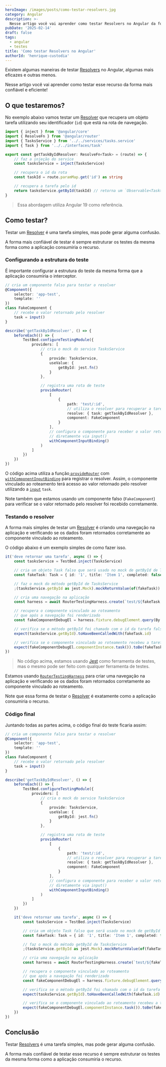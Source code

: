 ```yaml
---
heroImage: /images/posts/como-testar-resolvers.jpg
category: Angular
description: >-
  Nesse artigo você vai aprender como testar Resolvers no Angular da forma mais confiável e eficiente possível.
pubDate: '2025-02-14'
draft: false
tags:
  - angular
  - testes
title: 'Como testar Resolvers no Angular'
authorId: 'henrique-custodia'
---
```



Existem algumas maneiras de testar [Resolvers](https://angular.dev/api/router/ResolveFn?tab=usage-notes) no Angular, algumas mais eficazes e outras menos.

Nesse artigo você vai aprender como testar esse recurso da forma mais confiável e eficiente!

## O que testaremos?

No exemplo abaixo vamos testar um [Resolver](https://angular.dev/api/router/ResolveFn?tab=usage-notes) que recupera um objeto tarefa utilizando seu identificador (`id`) que está na rota de navegação.

```ts
import { inject } from '@angular/core'
import { ResolveFn } from '@angular/router'
import { TasksService } from '../../services/tasks.service'
import { Task } from '../../interfaces/task'

export const getTaskByIdResolver: ResolveFn<Task> = (route) => {
	// faz a injeção do service
	const tasksService = inject(TasksService)

	// recupera o id da rota
	const taskId = route.paramMap.get('id') as string

	// recupera a tarefa pelo id
	return tasksService.getById(taskId) // retorna um `Observable<Task>`
}
```

> Essa abordagem utiliza Angular 19 como referência.

## Como testar?

Testar um [Resolver](https://angular.dev/api/router/ResolveFn?tab=usage-notes) é uma tarefa simples, mas pode gerar alguma confusão.

A forma mais confiável de testar é sempre estruturar os testes da mesma forma como a aplicação consumiria o recurso.

### Configurando a estrutura do teste

É importante configurar a estrutura do teste da mesma forma que a aplicação consumiria o interceptor.

```ts
// cria um componente falso para testar o resolver
@Component({
	selector: 'app-test',
	template: ''
})
class FakeComponent {
	// recebe o valor retornado pelo resolver
	task = input()
}

describe('getTaskByIdResolver', () => {
	beforeEach(() => {
		TestBed.configureTestingModule({
			providers: [
				// cria o mock do service TasksService
				{
					provide: TasksService,
					useValue: {
						getById: jest.fn()
					}
				},

				// registra uma rota de teste
				provideRouter(
					[
						{
							path: 'test/:id',
							// utiliza o resolver para recuperar a tarefa
							resolve: { task: getTaskByIdResolver },
							component: FakeComponent
						}
					],
					// configura o componente para receber o valor retornado pelo resolver
					// diretamente via input()
					withComponentInputBinding()
				)
			]
		})
	})
})
```

O código acima utiliza a função[ `provideRouter`](http://angular.dev/api/router/provideRouter) com [`withComponentInputBinding`](https://angular.dev/api/router/withComponentInputBinding) para registrar o resolver.
Assim, o componente vinculado ao roteamento terá acesso ao valor retornado pelo resolver utilizando a [`input`](https://angular.dev/api/core/input#) `task`.

Note também que estamos usando um componente falso (`FakeComponent`) para verificar se o valor retornado pelo resolver foi recebido corretamente.

### Testando o resolver

A forma mais simples de testar um [Resolver](https://angular.dev/api/router/ResolveFn?tab=usage-notes) é criando
uma navegação na aplicação e verificando se os dados foram retornados corretamente ao componente vinculado ao roteamento.

O código abaixo é um exemplo simples de como fazer isso.

```ts
it('deve retornar uma tarefa', async () => {
	const tasksService = TestBed.inject(TasksService)

	// cria um objeto Task falso que será usado no mock de getById de TasksService
	const fakeTask: Task = { id: '1', title: 'Item 1', completed: false }

	// faz o mock do método getById de TasksService
	;(tasksService.getById as jest.Mock).mockReturnValue(of(fakeTask))

	// cria uma navegação na aplicação
	const harness = await RouterTestingHarness.create(`test/${fakeTask.id}`)

	// recupera o componente vinculado ao roteamento
	// que após a navegação foi renderizado
	const fakeComponentDebugEl = harness.fixture.debugElement.query(By.directive(FakeComponent))

	// verifica se o método getById foi chamado com o id da tarefa falsa
	expect(tasksService.getById).toHaveBeenCalledWith(fakeTask.id)

	// verifica se o componente vinculado ao roteamento recebeu a tarefa retornada pelo resolver
	expect(fakeComponentDebugEl.componentInstance.task()).toBe(fakeTask)
})
```

> No código acima, estamos usando [Jest](https://jestjs.io/pt-BR/) como ferramenta de testes, mas o mesmo pode ser feito com qualquer ferramenta de testes.

Estamos usando [`RouterTestingHarness`](https://angular.dev/api/router/testing/RouterTestingHarness) para criar uma navegação na aplicação
e verificando se os dados foram retornados corretamente ao componente vinculado ao roteamento.

Note que essa forma de testar o [Resolver](https://angular.dev/api/router/ResolveFn?tab=usage-notes) é exatamente como a aplicação consumiria o recurso.

<Ads />

### Código final

Juntando todas as partes acima, o código final do teste ficaria assim:

```ts
// cria um componente falso para testar o resolver
@Component({
	selector: 'app-test',
	template: ''
})
class FakeComponent {
	// recebe o valor retornado pelo resolver
	task = input()
}

describe('getTaskByIdResolver', () => {
	beforeEach(() => {
		TestBed.configureTestingModule({
			providers: [
				// cria o mock do service TasksService
				{
					provide: TasksService,
					useValue: {
						getById: jest.fn()
					}
				},

				// registra uma rota de teste
				provideRouter(
					[
						{
							path: 'test/:id',
							// utiliza o resolver para recuperar a tarefa
							resolve: { task: getTaskByIdResolver },
							component: FakeComponent
						}
					],
					// configura o componente para receber o valor retornado pelo resolver
					// diretamente via input()
					withComponentInputBinding()
				)
			]
		})
	})

	it('deve retornar uma tarefa', async () => {
		const tasksService = TestBed.inject(TasksService)

		// cria um objeto Task falso que será usado no mock de getById de TasksService
		const fakeTask: Task = { id: '1', title: 'Item 1', completed: false }

		// faz o mock do método getById de TasksService
		;(tasksService.getById as jest.Mock).mockReturnValue(of(fakeTask))

		// cria uma navegação na aplicação
		const harness = await RouterTestingHarness.create(`test/${fakeTask.id}`)

		// recupera o componente vinculado ao roteamento
		// que após a navegação foi renderizado
		const fakeComponentDebugEl = harness.fixture.debugElement.query(By.directive(FakeComponent))

		// verifica se o método getById foi chamado com o id da tarefa falsa
		expect(tasksService.getById).toHaveBeenCalledWith(fakeTask.id)

		// verifica se o componente vinculado ao roteamento recebeu a tarefa retornada pelo resolver
		expect(fakeComponentDebugEl.componentInstance.task()).toBe(fakeTask)
	})
})
```

## Conclusão

Testar [Resolvers](https://angular.dev/api/router/ResolveFn?tab=usage-notes) é uma tarefa simples, mas pode gerar alguma confusão.

A forma mais confiável de testar esse recurso é sempre estruturar os testes da mesma forma como a aplicação consumiria o recurso.
